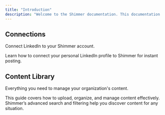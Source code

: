 ```yaml
---
title: "Introduction"
description: "Welcome to the Shimmer documentation. This documentation provides the knowledge to successfully use the Shimmer app."
---
```


## Connections

Connect LinkedIn to your Shimmer account.

<Columns cols={2}>
  <Card title="LinkedIn Integration" icon="linkedin" href="/connections/linkedin-integration">
    Learn how to connect your personal LinkedIn profile to Shimmer for instant posting.
  </Card>
</Columns>

## Content Library

Everything you need to manage your organization's content.

<Columns cols={2}>
  <Card title="Content Management" icon="upload" href="/content-library/content-management">
    This guide covers how to upload, organize, and manage content effectively.
  </Card>
  <Card title="Searching & Filtering" icon="code" href="/content-library/searching-filtering">
    Shimmer’s advanced search and filtering help you discover content for any situation.
  </Card>
</Columns>